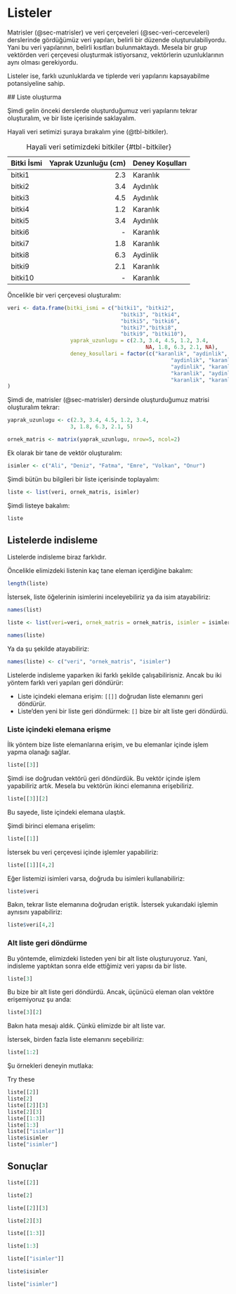 # Listeler

Matrisler (@sec-matrisler) ve veri çerçeveleri (@sec-veri-cerceveleri) derslerinde gördüğümüz veri yapıları, belirli bir düzende oluşturulabiliyordu. Yani bu veri yapılarının, belirli kısıtları bulunmaktaydı. Mesela bir grup vektörden veri çerçevesi oluşturmak istiyorsanız, vektörlerin uzunluklarının aynı olması gerekiyordu.

Listeler ise, farklı uzunluklarda ve tiplerde veri yapılarını kapsayabilme potansiyeline sahip. 

## Liste oluşturma

Şimdi gelin önceki derslerde oluşturduğumuz veri yapılarını tekrar oluşturalım, ve bir liste içerisinde saklayalım.

Hayali veri setimizi şuraya bırakalım yine (@tbl-bitkiler).

| Bitki İsmi | Yaprak Uzunluğu (cm) | Deney Koşulları | 
|:-----------|---------------------:|:----------------|
| bitki1     | 2.3                  | Karanlık        |
| bitki2     | 3.4                  | Aydınlık        |
| bitki3     | 4.5                  | Aydınlık        |
| bitki4     | 1.2                  | Karanlık        |
| bitki5     | 3.4                  | Aydınlık        |
| bitki6     | -                    | Karanlık        |
| bitki7     | 1.8                  | Karanlık        |
| bitki8     | 6.3                  | Aydinlik        |
| bitki9     | 2.1                  | Karanlık        |
| bitki10    | -                    | Karanlık        |

: Hayali veri setimizdeki bitkiler {#tbl-bitkiler}

Öncelikle bir veri çerçevesi oluşturalım:

```r
veri <- data.frame(bitki_ismi = c("bitki1", "bitki2", 
                                    "bitki3", "bitki4", 
                                    "bitki5", "bitki6", 
                                    "bitki7","bitki8", 
                                    "bitki9", "bitki10"),
                    yaprak_uzunlugu = c(2.3, 3.4, 4.5, 1.2, 3.4, 
                                            NA, 1.8, 6.3, 2.1, NA),
                    deney_kosullari = factor(c("karanlik", "aydinlik", 
                                                    "aydinlik", "karanlik", 
                                                    "aydinlik", "karanlik", 
                                                    "karanlik", "aydinlik", 
                                                    "karanlik", "karanlik"))
)
```

Şimdi de, matrisler (@sec-matrisler) dersinde oluşturduğumuz matrisi oluşturalım tekrar:

```r
yaprak_uzunlugu <- c(2.3, 3.4, 4.5, 1.2, 3.4, 
                    3, 1.8, 6.3, 2.1, 5)

ornek_matris <- matrix(yaprak_uzunlugu, nrow=5, ncol=2)
```

Ek olarak bir tane de vektör oluşturalım:

```r
isimler <- c("Ali", "Deniz", "Fatma", "Emre", "Volkan", "Onur")
```

Şimdi bütün bu bilgileri bir liste içerisinde toplayalım:

```r
liste <- list(veri, ornek_matris, isimler)
```

Şimdi listeye bakalım:

```r
liste
```

## Listelerde indisleme

Listelerde indisleme biraz farklıdır.

Öncelikle elimizdeki listenin kaç tane eleman içerdiğine bakalım:

```r
length(liste)
```

İstersek, liste öğelerinin isimlerini inceleyebiliriz ya da isim atayabiliriz:

```r
names(list)
```

```r
liste <- list(veri=veri, ornek_matris = ornek_matris, isimler = isimler)
```

```r
names(liste)
```

Ya da şu şekilde atayabiliriz:

```r
names(liste) <- c("veri", "ornek_matris", "isimler")
```

Listelerde indisleme yaparken iki farklı şekilde çalışabilirisniz. Ancak bu iki yöntem farklı veri yapıları geri döndürür:

+ Liste içindeki elemana erişim: `[[]]` doğrudan liste elemanını geri döndürür.
+ Liste'den yeni bir liste geri döndürmek: `[]` bize bir alt liste geri döndürdü.

### Liste içindeki elemana erişme

İlk yöntem bize liste elemanlarına erişim, ve bu elemanlar içinde işlem yapma olanağı sağlar.

```r
liste[[3]]
```

Şimdi ise doğrudan vektörü geri döndürdük. Bu vektör içinde işlem yapabiliriz artık. Mesela bu vektörün ikinci elemanına erişebiliriz.

```r
liste[[3]][2]
```

Bu sayede, liste içindeki elemana ulaştık.

Şimdi birinci elemana erişelim:

```r
liste[[1]]
```

İstersek bu veri çerçevesi içinde işlemler yapabiliriz:

```r
liste[[1]][4,2]
```

Eğer listemizi isimleri varsa, doğruda bu isimleri kullanabiliriz:

```r
liste$veri
```

Bakın, tekrar liste elemanına doğrudan eriştik. İstersek yukarıdaki işlemin aynısını yapabiliriz:

```r
liste$veri[4,2]
```

### Alt liste geri döndürme

Bu yöntemde, elimizdeki listeden yeni bir alt liste oluşturuyoruz. Yani, indisleme yaptıktan sonra elde ettiğimiz veri yapısı da bir liste.

```r
liste[3]
```

Bu bize bir alt liste geri döndürdü. Ancak, üçünücü eleman olan vektöre erişemiyoruz şu anda:

```r
liste[3][2]
```

Bakın hata mesajı aldık. Çünkü elimizde bir alt liste var.

İstersek, birden fazla liste elemanını seçebiliriz:

```r
liste[1:2]
```

Şu örnekleri deneyin mutlaka:

Try these
```r
liste[[2]]
liste[2]
liste[[2]][3]
liste[2][3]
liste[[1:3]]
liste[1:3]
liste[["isimler"]]
liste$isimler
liste["isimler"]
```

## Sonuçlar

```r
liste[[2]]
```

```r
liste[2]
```

```r
liste[[2]][3]
```

```r
liste[2][3]
```

```r
liste[[1:3]]
```

```r
liste[1:3]
```

```r
liste[["isimler"]]
```

```r
liste$isimler
```

```r
liste["isimler"]
```